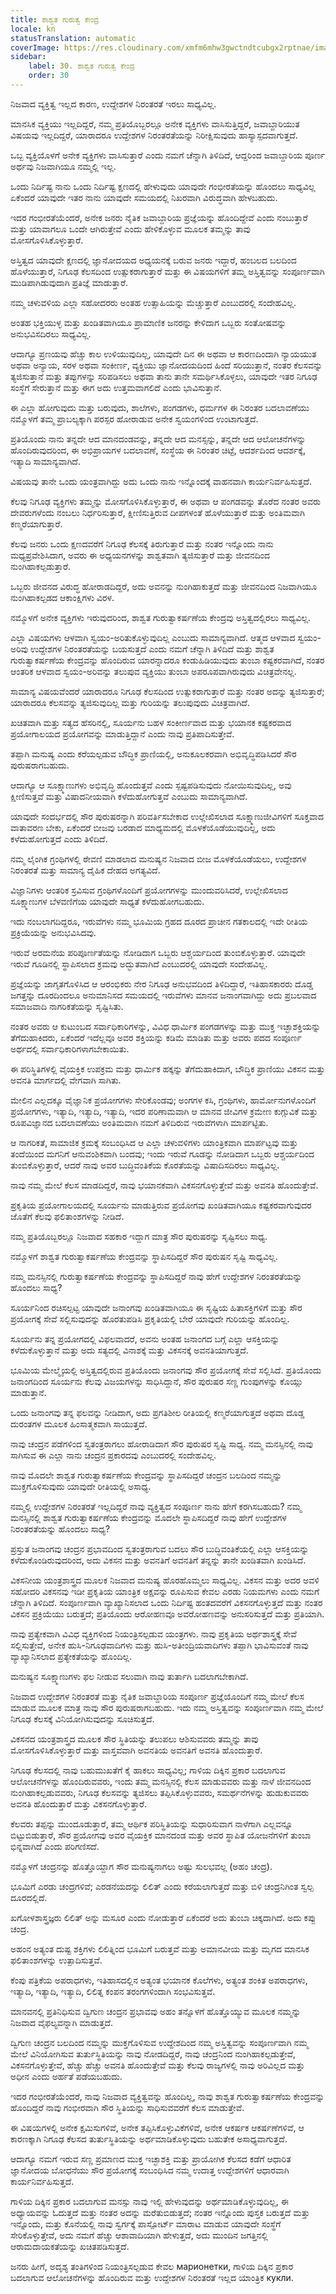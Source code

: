 ```yaml
---
title: ಶಾಶ್ವತ ಗುರುತ್ವ ಕೇಂದ್ರ
locale: kn
statusTranslation: automatic
coverImage: https://res.cloudinary.com/xmfm6mhw3gwctndtcubgx2rptnae/image/upload/v1740468922/small_cover_tratado_de_psicologia_revolucionaria_a4c0dca4e0.webp
sidebar:
    label: 30. ಶಾಶ್ವತ ಗುರುತ್ವ ಕೇಂದ್ರ
    order: 30
---
```

ನಿಜವಾದ ವ್ಯಕ್ತಿತ್ವ ಇಲ್ಲದ ಕಾರಣ, ಉದ್ದೇಶಗಳ ನಿರಂತರತೆ ಇರಲು ಸಾಧ್ಯವಿಲ್ಲ.

ಮಾನಸಿಕ ವ್ಯಕ್ತಿಯು ಇಲ್ಲದಿದ್ದರೆ, ನಮ್ಮ ಪ್ರತಿಯೊಬ್ಬರಲ್ಲೂ ಅನೇಕ ವ್ಯಕ್ತಿಗಳು ವಾಸಿಸುತ್ತಿದ್ದರೆ, ಜವಾಬ್ದಾರಿಯುತ ವಿಷಯವು ಇಲ್ಲದಿದ್ದರೆ, ಯಾರಾದರೂ ಉದ್ದೇಶಗಳ ನಿರಂತರತೆಯನ್ನು ನಿರೀಕ್ಷಿಸುವುದು ಹಾಸ್ಯಾಸ್ಪದವಾಗುತ್ತದೆ.

ಒಬ್ಬ ವ್ಯಕ್ತಿಯೊಳಗೆ ಅನೇಕ ವ್ಯಕ್ತಿಗಳು ವಾಸಿಸುತ್ತಾರೆ ಎಂದು ನಮಗೆ ಚೆನ್ನಾಗಿ ತಿಳಿದಿದೆ, ಆದ್ದರಿಂದ ಜವಾಬ್ದಾರಿಯ ಪೂರ್ಣ ಅರ್ಥವು ನಿಜವಾಗಿಯೂ ನಮ್ಮಲ್ಲಿ ಇಲ್ಲ.

ಒಂದು ನಿರ್ದಿಷ್ಟ ನಾನು ಒಂದು ನಿರ್ದಿಷ್ಟ ಕ್ಷಣದಲ್ಲಿ ಹೇಳುವುದು ಯಾವುದೇ ಗಂಭೀರತೆಯನ್ನು ಹೊಂದಲು ಸಾಧ್ಯವಿಲ್ಲ ಏಕೆಂದರೆ ಯಾವುದೇ ಇತರ ನಾನು ಯಾವುದೇ ಸಮಯದಲ್ಲಿ ನಿಖರವಾಗಿ ವಿರುದ್ಧವಾಗಿ ಹೇಳಬಹುದು.

ಇದರ ಗಂಭೀರತೆಯೆಂದರೆ, ಅನೇಕ ಜನರು ನೈತಿಕ ಜವಾಬ್ದಾರಿಯ ಪ್ರಜ್ಞೆಯನ್ನು ಹೊಂದಿದ್ದೇವೆ ಎಂದು ನಂಬುತ್ತಾರೆ ಮತ್ತು ಯಾವಾಗಲೂ ಒಂದೇ ಆಗಿರುತ್ತೇವೆ ಎಂದು ಹೇಳಿಕೊಳ್ಳುವ ಮೂಲಕ ತಮ್ಮನ್ನು ತಾವು ಮೋಸಗೊಳಿಸಿಕೊಳ್ಳುತ್ತಾರೆ.

ಅಸ್ತಿತ್ವದ ಯಾವುದೇ ಕ್ಷಣದಲ್ಲಿ ಜ್ಞಾನೋದಯದ ಅಧ್ಯಯನಕ್ಕೆ ಬರುವ ಜನರು ಇದ್ದಾರೆ, ಹಂಬಲದ ಬಲದಿಂದ ಹೊಳೆಯುತ್ತಾರೆ, ನಿಗೂಢ ಕೆಲಸದಿಂದ ಉತ್ಸುಕರಾಗುತ್ತಾರೆ ಮತ್ತು ಈ ವಿಷಯಗಳಿಗೆ ತಮ್ಮ ಅಸ್ತಿತ್ವವನ್ನು ಸಂಪೂರ್ಣವಾಗಿ ಮುಡಿಪಾಗಿಡುವುದಾಗಿ ಪ್ರತಿಜ್ಞೆ ಮಾಡುತ್ತಾರೆ.

ನಮ್ಮ ಚಳುವಳಿಯ ಎಲ್ಲಾ ಸಹೋದರರು ಅಂತಹ ಉತ್ಸಾಹಿಯನ್ನು ಮೆಚ್ಚುತ್ತಾರೆ ಎಂಬುದರಲ್ಲಿ ಸಂದೇಹವಿಲ್ಲ.

ಅಂತಹ ಭಕ್ತಿಯುಳ್ಳ ಮತ್ತು ಖಂಡಿತವಾಗಿಯೂ ಪ್ರಾಮಾಣಿಕ ಜನರನ್ನು ಕೇಳಿದಾಗ ಒಬ್ಬರು ಸಂತೋಷವನ್ನು ಅನುಭವಿಸದಿರಲು ಸಾಧ್ಯವಿಲ್ಲ.

ಆದಾಗ್ಯೂ ಪ್ರಣಯವು ಹೆಚ್ಚು ಕಾಲ ಉಳಿಯುವುದಿಲ್ಲ, ಯಾವುದೇ ದಿನ ಈ ಅಥವಾ ಆ ಕಾರಣದಿಂದಾಗಿ ನ್ಯಾಯಯುತ ಅಥವಾ ಅನ್ಯಾಯ, ಸರಳ ಅಥವಾ ಸಂಕೀರ್ಣ, ವ್ಯಕ್ತಿಯು ಜ್ಞಾನೋದಯದಿಂದ ಹಿಂದೆ ಸರಿಯುತ್ತಾನೆ, ನಂತರ ಕೆಲಸವನ್ನು ತ್ಯಜಿಸುತ್ತಾನೆ ಮತ್ತು ತಪ್ಪುಗಳನ್ನು ಸರಿಪಡಿಸಲು ಅಥವಾ ತಾನು ತಾನೇ ಸಮರ್ಥಿಸಿಕೊಳ್ಳಲು, ಯಾವುದೇ ಇತರ ನಿಗೂಢ ಸಂಸ್ಥೆಗೆ ಸೇರುತ್ತಾನೆ ಮತ್ತು ಈಗ ಅದು ಉತ್ತಮವಾಗಲಿದೆ ಎಂದು ಭಾವಿಸುತ್ತಾನೆ.

ಈ ಎಲ್ಲಾ ಹೋಗುವುದು ಮತ್ತು ಬರುವುದು, ಶಾಲೆಗಳು, ಪಂಗಡಗಳು, ಧರ್ಮಗಳ ಈ ನಿರಂತರ ಬದಲಾವಣೆಯು ನಮ್ಮೊಳಗೆ ತಮ್ಮ ಪ್ರಾಬಲ್ಯಕ್ಕಾಗಿ ಪರಸ್ಪರ ಹೋರಾಡುವ ಅನೇಕ ಸ್ವಯಂಗಳಿಂದ ಉಂಟಾಗುತ್ತದೆ.

ಪ್ರತಿಯೊಂದು ನಾನು ತನ್ನದೇ ಆದ ಮಾನದಂಡವನ್ನು, ತನ್ನದೇ ಆದ ಮನಸ್ಸನ್ನು, ತನ್ನದೇ ಆದ ಆಲೋಚನೆಗಳನ್ನು ಹೊಂದಿರುವುದರಿಂದ, ಈ ಅಭಿಪ್ರಾಯಗಳ ಬದಲಾವಣೆ, ಸಂಸ್ಥೆಯ ಈ ನಿರಂತರ ಚಿಟ್ಟೆ, ಆದರ್ಶದಿಂದ ಆದರ್ಶಕ್ಕೆ, ಇತ್ಯಾದಿ ಸಾಮಾನ್ಯವಾಗಿದೆ.

ವಿಷಯವು ತಾನೇ ಒಂದು ಯಂತ್ರವಾಗಿದ್ದು ಅದು ಒಂದು ನಾನು ಇನ್ನೊಂದಕ್ಕೆ ವಾಹನವಾಗಿ ಕಾರ್ಯನಿರ್ವಹಿಸುತ್ತದೆ.

ಕೆಲವು ನಿಗೂಢ ವ್ಯಕ್ತಿಗಳು ತಮ್ಮನ್ನು ಮೋಸಗೊಳಿಸಿಕೊಳ್ಳುತ್ತಾರೆ, ಈ ಅಥವಾ ಆ ಪಂಗಡವನ್ನು ತೊರೆದ ನಂತರ ಅವರು ದೇವರುಗಳೆಂದು ನಂಬಲು ನಿರ್ಧರಿಸುತ್ತಾರೆ, ಕ್ಷೀಣಿಸುತ್ತಿರುವ ದೀಪಗಳಂತೆ ಹೊಳೆಯುತ್ತಾರೆ ಮತ್ತು ಅಂತಿಮವಾಗಿ ಕಣ್ಮರೆಯಾಗುತ್ತಾರೆ.

ಕೆಲವು ಜನರು ಒಂದು ಕ್ಷಣದವರೆಗೆ ನಿಗೂಢ ಕೆಲಸಕ್ಕೆ ತಿರುಗುತ್ತಾರೆ ಮತ್ತು ನಂತರ ಇನ್ನೊಂದು ನಾನು ಮಧ್ಯಪ್ರವೇಶಿಸಿದಾಗ, ಅವರು ಈ ಅಧ್ಯಯನಗಳನ್ನು ಶಾಶ್ವತವಾಗಿ ತ್ಯಜಿಸುತ್ತಾರೆ ಮತ್ತು ಜೀವನದಿಂದ ನುಂಗಿಹಾಕಲ್ಪಡುತ್ತಾರೆ.

ಒಬ್ಬರು ಜೀವನದ ವಿರುದ್ಧ ಹೋರಾಡದಿದ್ದರೆ, ಅದು ಅವನನ್ನು ನುಂಗಿಹಾಕುತ್ತದೆ ಮತ್ತು ಜೀವನದಿಂದ ನಿಜವಾಗಿಯೂ ನುಂಗಿಹಾಕಲ್ಪಡದ ಆಕಾಂಕ್ಷಿಗಳು ವಿರಳ.

ನಮ್ಮೊಳಗೆ ಅನೇಕ ವ್ಯಕ್ತಿಗಳು ಇರುವುದರಿಂದ, ಶಾಶ್ವತ ಗುರುತ್ವಾಕರ್ಷಣೆಯ ಕೇಂದ್ರವು ಅಸ್ತಿತ್ವದಲ್ಲಿರಲು ಸಾಧ್ಯವಿಲ್ಲ.

ಎಲ್ಲಾ ವಿಷಯಗಳು ಆಳವಾಗಿ ಸ್ವಯಂ-ಅರಿತುಕೊಳ್ಳುವುದಿಲ್ಲ ಎಂಬುದು ಸಾಮಾನ್ಯವಾಗಿದೆ. ಆತ್ಮದ ಆಳವಾದ ಸ್ವಯಂ-ಅರಿವು ಉದ್ದೇಶಗಳ ನಿರಂತರತೆಯನ್ನು ಬಯಸುತ್ತದೆ ಎಂದು ನಮಗೆ ಚೆನ್ನಾಗಿ ತಿಳಿದಿದೆ ಮತ್ತು ಶಾಶ್ವತ ಗುರುತ್ವಾಕರ್ಷಣೆಯ ಕೇಂದ್ರವನ್ನು ಹೊಂದಿರುವ ಯಾರನ್ನಾದರೂ ಕಂಡುಹಿಡಿಯುವುದು ತುಂಬಾ ಕಷ್ಟಕರವಾಗಿದೆ, ನಂತರ ಆಂತರಿಕ ಆಳವಾದ ಸ್ವಯಂ-ಅರಿವನ್ನು ತಲುಪುವ ವ್ಯಕ್ತಿಯು ತುಂಬಾ ಅಪರೂಪವಾಗಿರುವುದು ವಿಚಿತ್ರವೇನಲ್ಲ.

ಸಾಮಾನ್ಯ ವಿಷಯವೆಂದರೆ ಯಾರಾದರೂ ನಿಗೂಢ ಕೆಲಸದಿಂದ ಉತ್ಸುಕರಾಗುತ್ತಾರೆ ಮತ್ತು ನಂತರ ಅದನ್ನು ತ್ಯಜಿಸುತ್ತಾರೆ; ಯಾರಾದರೂ ಕೆಲಸವನ್ನು ತ್ಯಜಿಸುವುದಿಲ್ಲ ಮತ್ತು ಗುರಿಯನ್ನು ತಲುಪುವುದು ವಿಚಿತ್ರವಾಗಿದೆ.

ಖಚಿತವಾಗಿ ಮತ್ತು ಸತ್ಯದ ಹೆಸರಿನಲ್ಲಿ, ಸೂರ್ಯನು ಬಹಳ ಸಂಕೀರ್ಣವಾದ ಮತ್ತು ಭಯಾನಕ ಕಷ್ಟಕರವಾದ ಪ್ರಯೋಗಾಲಯದ ಪ್ರಯೋಗವನ್ನು ಮಾಡುತ್ತಿದ್ದಾನೆ ಎಂದು ನಾವು ಪ್ರತಿಪಾದಿಸುತ್ತೇವೆ.

ತಪ್ಪಾಗಿ ಮನುಷ್ಯ ಎಂದು ಕರೆಯಲ್ಪಡುವ ಬೌದ್ಧಿಕ ಪ್ರಾಣಿಯಲ್ಲಿ, ಅನುಕೂಲಕರವಾಗಿ ಅಭಿವೃದ್ಧಿಪಡಿಸಿದರೆ ಸೌರ ಪುರುಷರಾಗಬಹುದು.

ಆದಾಗ್ಯೂ ಆ ಸೂಕ್ಷ್ಮಾಣುಗಳು ಅಭಿವೃದ್ಧಿ ಹೊಂದುತ್ತವೆ ಎಂದು ಸ್ಪಷ್ಟಪಡಿಸುವುದು ನೋಯಿಸುವುದಿಲ್ಲ, ಅವು ಕ್ಷೀಣಿಸುತ್ತವೆ ಮತ್ತು ವಿಷಾದನೀಯವಾಗಿ ಕಳೆದುಹೋಗುತ್ತವೆ ಎಂಬುದು ಸಾಮಾನ್ಯವಾಗಿದೆ.

ಯಾವುದೇ ಸಂದರ್ಭದಲ್ಲಿ ಸೌರ ಪುರುಷರನ್ನಾಗಿ ಪರಿವರ್ತಿಸಬೇಕಾದ ಉಲ್ಲೇಖಿಸಲಾದ ಸೂಕ್ಷ್ಮಾಣುಜೀವಿಗಳಿಗೆ ಸೂಕ್ತವಾದ ವಾತಾವರಣ ಬೇಕು, ಏಕೆಂದರೆ ಬೀಜವು ಬರಡಾದ ಮಾಧ್ಯಮದಲ್ಲಿ ಮೊಳಕೆಯೊಡೆಯುವುದಿಲ್ಲ, ಅದು ಕಳೆದುಹೋಗುತ್ತದೆ ಎಂದು ತಿಳಿದಿದೆ.

ನಮ್ಮ ಲೈಂಗಿಕ ಗ್ರಂಥಿಗಳಲ್ಲಿ ಠೇವಣಿ ಮಾಡಲಾದ ಮನುಷ್ಯನ ನಿಜವಾದ ಬೀಜ ಮೊಳಕೆಯೊಡೆಯಲು, ಉದ್ದೇಶಗಳ ನಿರಂತರತೆ ಮತ್ತು ಸಾಮಾನ್ಯ ದೈಹಿಕ ದೇಹದ ಅಗತ್ಯವಿದೆ.

ವಿಜ್ಞಾನಿಗಳು ಆಂತರಿಕ ಸ್ರವಿಸುವ ಗ್ರಂಥಿಗಳೊಂದಿಗೆ ಪ್ರಯೋಗಗಳನ್ನು ಮುಂದುವರಿಸಿದರೆ, ಉಲ್ಲೇಖಿಸಲಾದ ಸೂಕ್ಷ್ಮಾಣುಗಳ ಬೆಳವಣಿಗೆಯ ಯಾವುದೇ ಸಾಧ್ಯತೆ ಕಳೆದುಹೋಗಬಹುದು.

ಇದು ನಂಬಲಾಗದಿದ್ದರೂ, ಇರುವೆಗಳು ನಮ್ಮ ಭೂಮಿಯ ಗ್ರಹದ ದೂರದ ಪ್ರಾಚೀನ ಗತಕಾಲದಲ್ಲಿ ಇದೇ ರೀತಿಯ ಪ್ರಕ್ರಿಯೆಯನ್ನು ಅನುಭವಿಸಿದವು.

ಇರುವೆ ಅರಮನೆಯ ಪರಿಪೂರ್ಣತೆಯನ್ನು ನೋಡಿದಾಗ ಒಬ್ಬರು ಆಶ್ಚರ್ಯದಿಂದ ತುಂಬಿಕೊಳ್ಳುತ್ತಾರೆ. ಯಾವುದೇ ಇರುವೆ ಗೂಡಿನಲ್ಲಿ ಸ್ಥಾಪಿಸಲಾದ ಕ್ರಮವು ಅದ್ಭುತವಾಗಿದೆ ಎಂಬುದರಲ್ಲಿ ಯಾವುದೇ ಸಂದೇಹವಿಲ್ಲ.

ಪ್ರಜ್ಞೆಯನ್ನು ಜಾಗೃತಗೊಳಿಸಿದ ಆ ಆರಂಭಿಕರು ನೇರ ನಿಗೂಢ ಅನುಭವದಿಂದ ತಿಳಿದಿದ್ದಾರೆ, ಇತಿಹಾಸಕಾರರು ದೊಡ್ಡ ಜಗತ್ತನ್ನು ದೂರದಿಂದಲೂ ಅನುಮಾನಿಸದ ಸಮಯದಲ್ಲಿ ಇರುವೆಗಳು ಮಾನವ ಜನಾಂಗವಾಗಿದ್ದು ಅದು ಪ್ರಬಲವಾದ ಸಮಾಜವಾದಿ ನಾಗರಿಕತೆಯನ್ನು ಸೃಷ್ಟಿಸಿತು.

ನಂತರ ಅವರು ಆ ಕುಟುಂಬದ ಸರ್ವಾಧಿಕಾರಿಗಳನ್ನು, ವಿವಿಧ ಧಾರ್ಮಿಕ ಪಂಗಡಗಳನ್ನು ಮತ್ತು ಮುಕ್ತ ಇಚ್ಛಾಶಕ್ತಿಯನ್ನು ತೆಗೆದುಹಾಕಿದರು, ಏಕೆಂದರೆ ಇದೆಲ್ಲವೂ ಅವರ ಶಕ್ತಿಯನ್ನು ಕಡಿಮೆ ಮಾಡಿತು ಮತ್ತು ಅವರು ಪದದ ಸಂಪೂರ್ಣ ಅರ್ಥದಲ್ಲಿ ಸರ್ವಾಧಿಕಾರಿಗಳಾಗಬೇಕಾಯಿತು.

ಈ ಪರಿಸ್ಥಿತಿಗಳಲ್ಲಿ ವೈಯಕ್ತಿಕ ಉಪಕ್ರಮ ಮತ್ತು ಧಾರ್ಮಿಕ ಹಕ್ಕನ್ನು ತೆಗೆದುಹಾಕಿದಾಗ, ಬೌದ್ಧಿಕ ಪ್ರಾಣಿಯು ವಿಕಸನ ಮತ್ತು ಅವನತಿ ಮಾರ್ಗದಲ್ಲಿ ವೇಗವಾಗಿ ಸಾಗಿತು.

ಮೇಲಿನ ಎಲ್ಲದಕ್ಕೂ ವೈಜ್ಞಾನಿಕ ಪ್ರಯೋಗಗಳು ಸೇರಿಕೊಂಡವು; ಅಂಗಗಳ ಕಸಿ, ಗ್ರಂಥಿಗಳು, ಹಾರ್ಮೋನುಗಳೊಂದಿಗೆ ಪ್ರಯೋಗಗಳು, ಇತ್ಯಾದಿ, ಇತ್ಯಾದಿ, ಇತ್ಯಾದಿ, ಇದರ ಪರಿಣಾಮವಾಗಿ ಆ ಮಾನವ ಜೀವಿಗಳ ಕ್ರಮೇಣ ಕುಗ್ಗುವಿಕೆ ಮತ್ತು ರೂಪವಿಜ್ಞಾನದ ಬದಲಾವಣೆಯು ಅಂತಿಮವಾಗಿ ನಮಗೆ ತಿಳಿದಿರುವ ಇರುವೆಗಳಾಗಿ ಮಾರ್ಪಟ್ಟಿತು.

ಆ ನಾಗರಿಕತೆ, ಸಾಮಾಜಿಕ ಕ್ರಮಕ್ಕೆ ಸಂಬಂಧಿಸಿದ ಆ ಎಲ್ಲಾ ಚಳುವಳಿಗಳು ಯಾಂತ್ರಿಕವಾಗಿ ಮಾರ್ಪಟ್ಟವು ಮತ್ತು ತಂದೆಯಿಂದ ಮಗನಿಗೆ ಆನುವಂಶಿಕವಾಗಿ ಬಂದವು; ಇಂದು ಇರುವೆ ಗೂಡನ್ನು ನೋಡಿದಾಗ ಒಬ್ಬರು ಆಶ್ಚರ್ಯದಿಂದ ತುಂಬಿಕೊಳ್ಳುತ್ತಾರೆ, ಆದರೆ ನಾವು ಅವರ ಬುದ್ಧಿವಂತಿಕೆಯ ಕೊರತೆಯನ್ನು ವಿಷಾದಿಸದಿರಲು ಸಾಧ್ಯವಿಲ್ಲ.

ನಾವು ನಮ್ಮ ಮೇಲೆ ಕೆಲಸ ಮಾಡದಿದ್ದರೆ, ನಾವು ಭಯಾನಕವಾಗಿ ವಿಕಸನಗೊಳ್ಳುತ್ತೇವೆ ಮತ್ತು ಅವನತಿ ಹೊಂದುತ್ತೇವೆ.

ಪ್ರಕೃತಿಯ ಪ್ರಯೋಗಾಲಯದಲ್ಲಿ ಸೂರ್ಯನು ಮಾಡುತ್ತಿರುವ ಪ್ರಯೋಗವು ಖಂಡಿತವಾಗಿಯೂ ಕಷ್ಟಕರವಾಗುವುದರ ಜೊತೆಗೆ ಕೆಲವು ಫಲಿತಾಂಶಗಳನ್ನು ನೀಡಿದೆ.

ನಮ್ಮ ಪ್ರತಿಯೊಬ್ಬರಲ್ಲೂ ನಿಜವಾದ ಸಹಕಾರ ಇದ್ದಾಗ ಮಾತ್ರ ಸೌರ ಪುರುಷರನ್ನು ಸೃಷ್ಟಿಸಲು ಸಾಧ್ಯ.

ನಮ್ಮೊಳಗೆ ಶಾಶ್ವತ ಗುರುತ್ವಾಕರ್ಷಣೆಯ ಕೇಂದ್ರವನ್ನು ಸ್ಥಾಪಿಸದಿದ್ದರೆ ಸೌರ ಪುರುಷನ ಸೃಷ್ಟಿ ಸಾಧ್ಯವಿಲ್ಲ.

ನಮ್ಮ ಮನಸ್ಸಿನಲ್ಲಿ ಗುರುತ್ವಾಕರ್ಷಣೆಯ ಕೇಂದ್ರವನ್ನು ಸ್ಥಾಪಿಸದಿದ್ದರೆ ನಾವು ಹೇಗೆ ಉದ್ದೇಶಗಳ ನಿರಂತರತೆಯನ್ನು ಹೊಂದಲು ಸಾಧ್ಯ?

ಸೂರ್ಯನಿಂದ ರಚಿಸಲ್ಪಟ್ಟ ಯಾವುದೇ ಜನಾಂಗವು ಖಂಡಿತವಾಗಿಯೂ ಈ ಸೃಷ್ಟಿಯ ಹಿತಾಸಕ್ತಿಗಳಿಗೆ ಮತ್ತು ಸೌರ ಪ್ರಯೋಗಕ್ಕೆ ಸೇವೆ ಸಲ್ಲಿಸುವುದನ್ನು ಹೊರತುಪಡಿಸಿ ಪ್ರಕೃತಿಯಲ್ಲಿ ಬೇರೆ ಯಾವುದೇ ಗುರಿಯನ್ನು ಹೊಂದಿಲ್ಲ.

ಸೂರ್ಯನು ತನ್ನ ಪ್ರಯೋಗದಲ್ಲಿ ವಿಫಲವಾದರೆ, ಅವನು ಅಂತಹ ಜನಾಂಗದ ಬಗ್ಗೆ ಎಲ್ಲಾ ಆಸಕ್ತಿಯನ್ನು ಕಳೆದುಕೊಳ್ಳುತ್ತಾನೆ ಮತ್ತು ಅದು ಸತ್ಯದಲ್ಲಿ ವಿನಾಶಕ್ಕೆ ಮತ್ತು ವಿಕಸನಕ್ಕೆ ಅವನತಿಯಾಗುತ್ತದೆ.

ಭೂಮಿಯ ಮೇಲ್ಮೈಯಲ್ಲಿ ಅಸ್ತಿತ್ವದಲ್ಲಿರುವ ಪ್ರತಿಯೊಂದು ಜನಾಂಗವು ಸೌರ ಪ್ರಯೋಗಕ್ಕೆ ಸೇವೆ ಸಲ್ಲಿಸಿದೆ. ಪ್ರತಿಯೊಂದು ಜನಾಂಗದಿಂದ ಸೂರ್ಯನು ಕೆಲವು ವಿಜಯಗಳನ್ನು ಸಾಧಿಸಿದ್ದಾನೆ, ಸೌರ ಪುರುಷರ ಸಣ್ಣ ಗುಂಪುಗಳನ್ನು ಕೊಯ್ಲು ಮಾಡುತ್ತಾನೆ.

ಒಂದು ಜನಾಂಗವು ತನ್ನ ಫಲವನ್ನು ನೀಡಿದಾಗ, ಅದು ಪ್ರಗತಿಶೀಲ ರೀತಿಯಲ್ಲಿ ಕಣ್ಮರೆಯಾಗುತ್ತದೆ ಅಥವಾ ದೊಡ್ಡ ದುರಂತಗಳ ಮೂಲಕ ಹಿಂಸಾತ್ಮಕವಾಗಿ ಸಾಯುತ್ತದೆ.

ನಾವು ಚಂದ್ರನ ಪಡೆಗಳಿಂದ ಸ್ವತಂತ್ರರಾಗಲು ಹೋರಾಡಿದಾಗ ಸೌರ ಪುರುಷರ ಸೃಷ್ಟಿ ಸಾಧ್ಯ. ನಮ್ಮ ಮನಸ್ಸಿನಲ್ಲಿ ನಾವು ಸಾಗಿಸುವ ಈ ಎಲ್ಲಾ ನಾನು ಚಂದ್ರನ ಪ್ರಕಾರದವು ಎಂಬುದರಲ್ಲಿ ಸಂದೇಹವಿಲ್ಲ.

ನಾವು ಮೊದಲೇ ಶಾಶ್ವತ ಗುರುತ್ವಾಕರ್ಷಣೆಯ ಕೇಂದ್ರವನ್ನು ಸ್ಥಾಪಿಸದಿದ್ದರೆ ಚಂದ್ರನ ಬಲದಿಂದ ನಮ್ಮನ್ನು ಮುಕ್ತಗೊಳಿಸುವುದು ಯಾವುದೇ ರೀತಿಯಲ್ಲಿ ಅಸಾಧ್ಯ.

ನಮ್ಮಲ್ಲಿ ಉದ್ದೇಶಗಳ ನಿರಂತರತೆ ಇಲ್ಲದಿದ್ದರೆ ನಾವು ವ್ಯಕ್ತಿತ್ವದ ಸಂಪೂರ್ಣ ನಾನು ಹೇಗೆ ಕರಗಿಸಬಹುದು? ನಮ್ಮ ಮನಸ್ಸಿನಲ್ಲಿ ಶಾಶ್ವತ ಗುರುತ್ವಾಕರ್ಷಣೆಯ ಕೇಂದ್ರವನ್ನು ಮೊದಲೇ ಸ್ಥಾಪಿಸದಿದ್ದರೆ ನಾವು ಹೇಗೆ ಉದ್ದೇಶಗಳ ನಿರಂತರತೆಯನ್ನು ಹೊಂದಲು ಸಾಧ್ಯ?

ಪ್ರಸ್ತುತ ಜನಾಂಗವು ಚಂದ್ರನ ಪ್ರಭಾವದಿಂದ ಸ್ವತಂತ್ರರಾಗುವ ಬದಲು ಸೌರ ಬುದ್ಧಿವಂತಿಕೆಯಲ್ಲಿ ಎಲ್ಲಾ ಆಸಕ್ತಿಯನ್ನು ಕಳೆದುಕೊಂಡಿರುವುದರಿಂದ, ಅದು ವಿಕಸನ ಮತ್ತು ಅವನತಿಗೆ ಅವನತಿಗೆ ತನ್ನನ್ನು ತಾನೇ ಖಂಡಿತವಾಗಿ ಖಂಡಿಸಿದೆ.

ವಿಕಸನೀಯ ಯಂತ್ರಶಾಸ್ತ್ರದ ಮೂಲಕ ನಿಜವಾದ ಮನುಷ್ಯ ಹೊರಹೊಮ್ಮಲು ಸಾಧ್ಯವಿಲ್ಲ. ವಿಕಸನ ಮತ್ತು ಅದರ ಅವಳಿ ಸಹೋದರಿ ವಿಕಸನವು ಇಡೀ ಪ್ರಕೃತಿಯ ಯಾಂತ್ರಿಕ ಅಕ್ಷವನ್ನು ರೂಪಿಸುವ ಕೇವಲ ಎರಡು ನಿಯಮಗಳು ಎಂದು ನಮಗೆ ಚೆನ್ನಾಗಿ ತಿಳಿದಿದೆ. ಸಂಪೂರ್ಣವಾಗಿ ವ್ಯಾಖ್ಯಾನಿಸಲಾದ ಒಂದು ನಿರ್ದಿಷ್ಟ ಹಂತದವರೆಗೆ ವಿಕಸನಗೊಳ್ಳುತ್ತದೆ ಮತ್ತು ನಂತರ ವಿಕಸನ ಪ್ರಕ್ರಿಯೆಯು ಬರುತ್ತದೆ; ಪ್ರತಿಯೊಂದು ಆರೋಹಣವೂ ಅವರೋಹಣವನ್ನು ಅನುಸರಿಸುತ್ತದೆ ಮತ್ತು ಪ್ರತಿಯಾಗಿ.

ನಾವು ಪ್ರತ್ಯೇಕವಾಗಿ ವಿವಿಧ ವ್ಯಕ್ತಿಗಳಿಂದ ನಿಯಂತ್ರಿಸಲ್ಪಡುವ ಯಂತ್ರಗಳು. ನಾವು ಪ್ರಕೃತಿಯ ಅರ್ಥಶಾಸ್ತ್ರಕ್ಕೆ ಸೇವೆ ಸಲ್ಲಿಸುತ್ತೇವೆ, ಅನೇಕ ಹುಸಿ-ನಿಗೂಢವಾದಿಗಳು ಮತ್ತು ಹುಸಿ-ಅತೀಂದ್ರಿಯವಾದಿಗಳು ತಪ್ಪಾಗಿ ಭಾವಿಸುವಂತೆ ನಾವು ವ್ಯಾಖ್ಯಾನಿಸಲಾದ ಪ್ರತ್ಯೇಕತೆಯನ್ನು ಹೊಂದಿಲ್ಲ.

ಮನುಷ್ಯನ ಸೂಕ್ಷ್ಮಾಣುಗಳು ಫಲ ನೀಡುವ ಸಲುವಾಗಿ ನಾವು ತುರ್ತಾಗಿ ಬದಲಾಗಬೇಕಾಗಿದೆ.

ನಿಜವಾದ ಉದ್ದೇಶಗಳ ನಿರಂತರತೆ ಮತ್ತು ನೈತಿಕ ಜವಾಬ್ದಾರಿಯ ಸಂಪೂರ್ಣ ಪ್ರಜ್ಞೆಯೊಂದಿಗೆ ನಮ್ಮ ಮೇಲೆ ಕೆಲಸ ಮಾಡುವ ಮೂಲಕ ಮಾತ್ರ ನಾವು ಸೌರ ಪುರುಷರಾಗಬಹುದು. ಇದು ನಮ್ಮ ಅಸ್ತಿತ್ವವನ್ನು ಸಂಪೂರ್ಣವಾಗಿ ನಮ್ಮ ಮೇಲೆ ನಿಗೂಢ ಕೆಲಸಕ್ಕೆ ವಿನಿಯೋಗಿಸುವುದನ್ನು ಸೂಚಿಸುತ್ತದೆ.

ವಿಕಸನದ ಯಂತ್ರಶಾಸ್ತ್ರದ ಮೂಲಕ ಸೌರ ಸ್ಥಿತಿಯನ್ನು ತಲುಪಲು ಆಶಿಸುವವರು ತಮ್ಮನ್ನು ತಾವು ಮೋಸಗೊಳಿಸಿಕೊಳ್ಳುತ್ತಾರೆ ಮತ್ತು ವಾಸ್ತವವಾಗಿ ಅವನತಿಯ ಅವನತಿಗೆ ಅವನತಿ ಹೊಂದುತ್ತಾರೆ.

ನಿಗೂಢ ಕೆಲಸದಲ್ಲಿ ನಾವು ಬಹುಮುಖತೆಗೆ ಕೈ ಹಾಕಲು ಸಾಧ್ಯವಿಲ್ಲ; ಗಾಳಿಯ ದಿಕ್ಕಿನ ಪ್ರಕಾರ ಬದಲಾಗುವ ಆಲೋಚನೆಗಳನ್ನು ಹೊಂದಿರುವವರು, ಇಂದು ತಮ್ಮ ಮನಸ್ಸಿನಲ್ಲಿ ಕೆಲಸ ಮಾಡುವವರು ಮತ್ತು ನಾಳೆ ಜೀವನದಿಂದ ನುಂಗಿಹಾಕಲ್ಪಡುವವರು, ನಿಗೂಢ ಕೆಲಸವನ್ನು ತ್ಯಜಿಸಲು ತಪ್ಪಿಸಿಕೊಳ್ಳುವವರು, ಸಮರ್ಥನೆಗಳನ್ನು ಹುಡುಕುವವರು ಅವನತಿ ಹೊಂದುತ್ತಾರೆ ಮತ್ತು ವಿಕಸನಗೊಳ್ಳುತ್ತಾರೆ.

ಕೆಲವರು ತಪ್ಪನ್ನು ಮುಂದೂಡುತ್ತಾರೆ, ತಮ್ಮ ಆರ್ಥಿಕ ಪರಿಸ್ಥಿತಿಯನ್ನು ಸುಧಾರಿಸುವಾಗ ನಾಳೆಗಾಗಿ ಎಲ್ಲವನ್ನೂ ಬಿಟ್ಟುಬಿಡುತ್ತಾರೆ, ಸೌರ ಪ್ರಯೋಗವು ಅವರ ವೈಯಕ್ತಿಕ ಮಾನದಂಡ ಮತ್ತು ಅವರ ಸ್ಥಾಪಿತ ಯೋಜನೆಗಳಿಗೆ ತುಂಬಾ ಭಿನ್ನವಾಗಿದೆ ಎಂದು ಪರಿಗಣಿಸದೆ.

ನಮ್ಮೊಳಗೆ ಚಂದ್ರನನ್ನು ಹೊತ್ತೊಯ್ದಾಗ ಸೌರ ಮನುಷ್ಯನಾಗಲು ಅಷ್ಟು ಸುಲಭವಲ್ಲ (ಅಹಂ ಚಂದ್ರ).

ಭೂಮಿಗೆ ಎರಡು ಚಂದ್ರಗಳಿವೆ; ಎರಡನೆಯದನ್ನು ಲಿಲಿತ್ ಎಂದು ಕರೆಯಲಾಗುತ್ತದೆ ಮತ್ತು ಬಿಳಿ ಚಂದ್ರನಿಗಿಂತ ಸ್ವಲ್ಪ ದೂರದಲ್ಲಿದೆ.

ಖಗೋಳಶಾಸ್ತ್ರಜ್ಞರು ಲಿಲಿತ್ ಅನ್ನು ಮಸೂರ ಎಂದು ನೋಡುತ್ತಾರೆ ಏಕೆಂದರೆ ಅದು ತುಂಬಾ ಚಿಕ್ಕದಾಗಿದೆ. ಅದು ಕಪ್ಪು ಚಂದ್ರ.

ಅಹಂನ ಅತ್ಯಂತ ದುಷ್ಟ ಶಕ್ತಿಗಳು ಲಿಲಿತ್ನಿಂದ ಭೂಮಿಗೆ ಬರುತ್ತವೆ ಮತ್ತು ಅಮಾನವೀಯ ಮತ್ತು ಮೃಗದ ಮಾನಸಿಕ ಫಲಿತಾಂಶಗಳನ್ನು ಉತ್ಪಾದಿಸುತ್ತವೆ.

ಕೆಂಪು ಪತ್ರಿಕೆಯ ಅಪರಾಧಗಳು, ಇತಿಹಾಸದಲ್ಲಿನ ಅತ್ಯಂತ ಭಯಾನಕ ಕೊಲೆಗಳು, ಅತ್ಯಂತ ಶಂಕಿತ ಅಪರಾಧಗಳು, ಇತ್ಯಾದಿ, ಇತ್ಯಾದಿ, ಇತ್ಯಾದಿ, ಲಿಲಿತ್ನ ಕಂಪನ ತರಂಗಗಳಿಂದಾಗಿ ಸಂಭವಿಸುತ್ತವೆ.

ಮಾನವನಲ್ಲಿ ಪ್ರತಿನಿಧಿಸುವ ದ್ವಿಗುಣ ಚಂದ್ರನ ಪ್ರಭಾವವು ಅಹಂ ತನ್ನೊಳಗೆ ಹೊತ್ತೊಯ್ಯುವ ಮೂಲಕ ನಮ್ಮನ್ನು ನಿಜವಾದ ವೈಫಲ್ಯವನ್ನಾಗಿ ಮಾಡುತ್ತದೆ.

ದ್ವಿಗುಣ ಚಂದ್ರನ ಬಲದಿಂದ ನಮ್ಮನ್ನು ಮುಕ್ತಗೊಳಿಸುವ ಉದ್ದೇಶದಿಂದ ನಮ್ಮ ಅಸ್ತಿತ್ವವನ್ನು ಸಂಪೂರ್ಣವಾಗಿ ನಮ್ಮ ಮೇಲೆ ವಿನಿಯೋಗಿಸುವ ತುರ್ತುಸ್ಥಿತಿಯನ್ನು ನಾವು ನೋಡದಿದ್ದರೆ, ನಾವು ಚಂದ್ರನಿಂದ ನುಂಗಿಹಾಕಲ್ಪಡುತ್ತೇವೆ, ವಿಕಸನಗೊಳ್ಳುತ್ತೇವೆ, ಹೆಚ್ಚು ಹೆಚ್ಚು ಅವನತಿ ಹೊಂದುತ್ತೇವೆ ಮತ್ತು ಕೆಲವು ರಾಜ್ಯಗಳಲ್ಲಿ ನಾವು ಅರಿವಿಲ್ಲದ ಮತ್ತು ಅಧೀನ ಎಂದು ಅರ್ಹತೆ ಪಡೆಯಬಹುದು.

ಇದರ ಗಂಭೀರತೆಯೆಂದರೆ, ನಾವು ನಿಜವಾದ ವ್ಯಕ್ತಿತ್ವವನ್ನು ಹೊಂದಿಲ್ಲ, ನಾವು ಶಾಶ್ವತ ಗುರುತ್ವಾಕರ್ಷಣೆಯ ಕೇಂದ್ರವನ್ನು ಹೊಂದಿದ್ದರೆ ನಾವು ಗಂಭೀರವಾಗಿ ಸೌರ ಸ್ಥಿತಿಯನ್ನು ಸಾಧಿಸುವವರೆಗೆ ಕೆಲಸ ಮಾಡುತ್ತೇವೆ.

ಈ ವಿಷಯಗಳಲ್ಲಿ ಅನೇಕ ಕ್ಷಮಿಸುಗಳಿವೆ, ಅನೇಕ ತಪ್ಪಿಸಿಕೊಳ್ಳುವಿಕೆಗಳಿವೆ, ಅನೇಕ ಆಕರ್ಷಕ ಆಕರ್ಷಣೆಗಳಿವೆ, ಆ ಕಾರಣಕ್ಕಾಗಿ ನಿಗೂಢ ಕೆಲಸದ ತುರ್ತುಸ್ಥಿತಿಯನ್ನು ಅರ್ಥಮಾಡಿಕೊಳ್ಳುವುದು ಬಹುತೇಕ ಅಸಾಧ್ಯವಾಗುತ್ತದೆ.

ಆದಾಗ್ಯೂ ನಮಗೆ ಇರುವ ಸಣ್ಣ ಪ್ರಮಾಣದ ಮುಕ್ತ ಇಚ್ಛಾಶಕ್ತಿ ಮತ್ತು ಪ್ರಾಯೋಗಿಕ ಕೆಲಸದ ಕಡೆಗೆ ಆಧಾರಿತ ಜ್ಞಾನೋದಯ ಬೋಧನೆಯು ಸೌರ ಪ್ರಯೋಗಕ್ಕೆ ಸಂಬಂಧಿಸಿದ ನಮ್ಮ ಉದಾತ್ತ ಉದ್ದೇಶಗಳಿಗೆ ಆಧಾರವಾಗಿ ಕಾರ್ಯನಿರ್ವಹಿಸುತ್ತದೆ.

ಗಾಳಿಯ ದಿಕ್ಕಿನ ಪ್ರಕಾರ ಬದಲಾಗುವ ಮನಸ್ಸು ನಾವು ಇಲ್ಲಿ ಹೇಳುವುದನ್ನು ಅರ್ಥಮಾಡಿಕೊಳ್ಳುವುದಿಲ್ಲ, ಈ ಅಧ್ಯಾಯವನ್ನು ಓದುತ್ತದೆ ಮತ್ತು ನಂತರ ಅದನ್ನು ಮರೆತುಬಿಡುತ್ತದೆ; ನಂತರ ಇನ್ನೊಂದು ಪುಸ್ತಕ ಬರುತ್ತದೆ ಮತ್ತು ಇನ್ನೊಂದು, ಮತ್ತು ಕೊನೆಯಲ್ಲಿ ನಾವು ಸ್ವರ್ಗಕ್ಕೆ ಪಾಸ್ಪೋರ್ಟ್ ಮಾರಾಟ ಮಾಡುವ ಯಾವುದೇ ಸಂಸ್ಥೆಗೆ ಸೇರಿಕೊಳ್ಳುತ್ತೇವೆ, ಅದು ನಮಗೆ ಹೆಚ್ಚು ಆಶಾವಾದಿಯಾಗಿ ಹೇಳುತ್ತದೆ, ಅದು ಮುಂದಿನ ಜಗತ್ತಿನಲ್ಲಿ ಆರಾಮದಾಯಕತೆಯನ್ನು ಖಚಿತಪಡಿಸುತ್ತದೆ.

ಜನರು ಹೀಗೆ, ಅದೃಶ್ಯ ತಂತಿಗಳಿಂದ ನಿಯಂತ್ರಿಸಲ್ಪಡುವ ಕೇವಲ марионетки, ಗಾಳಿಯ ದಿಕ್ಕಿನ ಪ್ರಕಾರ ಬದಲಾಗುವ ಆಲೋಚನೆಗಳನ್ನು ಹೊಂದಿರುವ ಮತ್ತು ಉದ್ದೇಶಗಳ ನಿರಂತರತೆ ಇಲ್ಲದ ಯಾಂತ್ರಿಕ кукли.

